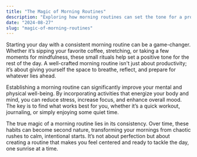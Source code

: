 ```yaml
---
title: "The Magic of Morning Routines"
description: "Exploring how morning routines can set the tone for a productive and positive day."
date: "2024-08-27"
slug: "magic-of-morning-routines"
---
```


Starting your day with a consistent morning routine can be a game-changer. Whether it’s sipping your favorite coffee, stretching,
or taking a few moments for mindfulness, these small rituals help set a positive tone for the rest of the day.
A well-crafted morning routine isn't just about productivity; it’s about giving yourself the space to breathe, reflect,
and prepare for whatever lies ahead.

Establishing a morning routine can significantly improve your mental and physical well-being. By incorporating activities that energize
your body and mind, you can reduce stress, increase focus, and enhance overall mood. The key is to find what works best for you, whether
it’s a quick workout, journaling, or simply enjoying some quiet time.

The true magic of a morning routine lies in its consistency. Over time, these habits can become second nature, transforming your mornings
from chaotic rushes to calm, intentional starts. It’s not about perfection but about creating a routine that makes you feel centered and
ready to tackle the day, one sunrise at a time.
